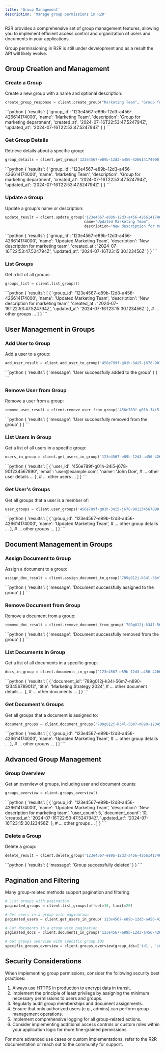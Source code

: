 ```yaml
---
title: 'Group Management'
description: 'Manage group permissions in R2R'
---
```


R2R provides a comprehensive set of group management features, allowing you to implement efficient access control and organization of users and documents in your applications.


<Note>
Group permissioning in R2R is still under development and as a result the API will likely evolve.
</Note>


## Group Creation and Management

### Create a Group

Create a new group with a name and optional description:

```python
create_group_response = client.create_group("Marketing Team", "Group for marketing department")
```

<AccordionGroup>
  <Accordion title="Response">
    <ResponseField name="response" type="dict">
      ```python
      {
        'results': {
          'group_id': '123e4567-e89b-12d3-a456-426614174000',
          'name': 'Marketing Team',
          'description': 'Group for marketing department',
          'created_at': '2024-07-16T22:53:47.524794Z',
          'updated_at': '2024-07-16T22:53:47.524794Z'
        }
      }
      ```
    </ResponseField>
  </Accordion>
</AccordionGroup>

### Get Group Details

Retrieve details about a specific group:

```python
group_details = client.get_group('123e4567-e89b-12d3-a456-426614174000')
```

<AccordionGroup>
  <Accordion title="Response">
    <ResponseField name="response" type="dict">
      ```python
      {
        'results': {
          'group_id': '123e4567-e89b-12d3-a456-426614174000',
          'name': 'Marketing Team',
          'description': 'Group for marketing department',
          'created_at': '2024-07-16T22:53:47.524794Z',
          'updated_at': '2024-07-16T22:53:47.524794Z'
        }
      }
      ```
    </ResponseField>
  </Accordion>
</AccordionGroup>

### Update a Group

Update a group's name or description:

```python
update_result = client.update_group('123e4567-e89b-12d3-a456-426614174000',
                                    name="Updated Marketing Team",
                                    description="New description for marketing team")
```

<AccordionGroup>
  <Accordion title="Response">
    <ResponseField name="response" type="dict">
      ```python
      {
        'results': {
          'group_id': '123e4567-e89b-12d3-a456-426614174000',
          'name': 'Updated Marketing Team',
          'description': 'New description for marketing team',
          'created_at': '2024-07-16T22:53:47.524794Z',
          'updated_at': '2024-07-16T23:15:30.123456Z'
        }
      }
      ```
    </ResponseField>
  </Accordion>
</AccordionGroup>

### List Groups

Get a list of all groups:

```python
groups_list = client.list_groups()
```

<AccordionGroup>
  <Accordion title="Response">
    <ResponseField name="response" type="dict">
      ```python
      {
        'results': [
          {
            'group_id': '123e4567-e89b-12d3-a456-426614174000',
            'name': 'Updated Marketing Team',
            'description': 'New description for marketing team',
            'created_at': '2024-07-16T22:53:47.524794Z',
            'updated_at': '2024-07-16T23:15:30.123456Z'
          },
          # ... other groups ...
        ]
      }
      ```
    </ResponseField>
  </Accordion>
</AccordionGroup>

## User Management in Groups

### Add User to Group

Add a user to a group:

```python
add_user_result = client.add_user_to_group('456e789f-g01h-34i5-j678-901234567890', '123e4567-e89b-12d3-a456-426614174000')
```

<AccordionGroup>
  <Accordion title="Response">
    <ResponseField name="response" type="dict">
      ```python
      {
        'results': {
          'message': 'User successfully added to the group'
        }
      }
      ```
    </ResponseField>
  </Accordion>
</AccordionGroup>

### Remove User from Group

Remove a user from a group:

```python
remove_user_result = client.remove_user_from_group('456e789f-g01h-34i5-j678-901234567890', '123e4567-e89b-12d3-a456-426614174000')
```

<AccordionGroup>
  <Accordion title="Response">
    <ResponseField name="response" type="dict">
      ```python
      {
        'results': {
          'message': 'User successfully removed from the group'
        }
      }
      ```
    </ResponseField>
  </Accordion>
</AccordionGroup>

### List Users in Group

Get a list of all users in a specific group:

```python
users_in_group = client.get_users_in_group('123e4567-e89b-12d3-a456-426614174000')
```

<AccordionGroup>
  <Accordion title="Response">
    <ResponseField name="response" type="dict">
      ```python
      {
        'results': [
          {
            'user_id': '456e789f-g01h-34i5-j678-901234567890',
            'email': 'user@example.com',
            'name': 'John Doe',
            # ... other user details ...
          },
          # ... other users ...
        ]
      }
      ```
    </ResponseField>
  </Accordion>
</AccordionGroup>

### Get User's Groups

Get all groups that a user is a member of:

```python
user_groups = client.user_groups('456e789f-g01h-34i5-j678-901234567890')
```

<AccordionGroup>
  <Accordion title="Response">
    <ResponseField name="response" type="dict">
      ```python
      {
        'results': [
          {
            'group_id': '123e4567-e89b-12d3-a456-426614174000',
            'name': 'Updated Marketing Team',
            # ... other group details ...
          },
          # ... other groups ...
        ]
      }
      ```
    </ResponseField>
  </Accordion>
</AccordionGroup>

## Document Management in Groups

### Assign Document to Group

Assign a document to a group:

```python
assign_doc_result = client.assign_document_to_group('789g012j-k34l-56m7-n890-123456789012', '123e4567-e89b-12d3-a456-426614174000')
```

<AccordionGroup>
  <Accordion title="Response">
    <ResponseField name="response" type="dict">
      ```python
      {
        'results': {
          'message': 'Document successfully assigned to the group'
        }
      }
      ```
    </ResponseField>
  </Accordion>
</AccordionGroup>

### Remove Document from Group

Remove a document from a group:

```python
remove_doc_result = client.remove_document_from_group('789g012j-k34l-56m7-n890-123456789012', '123e4567-e89b-12d3-a456-426614174000')
```

<AccordionGroup>
  <Accordion title="Response">
    <ResponseField name="response" type="dict">
      ```python
      {
        'results': {
          'message': 'Document successfully removed from the group'
        }
      }
      ```
    </ResponseField>
  </Accordion>
</AccordionGroup>

### List Documents in Group

Get a list of all documents in a specific group:

```python
docs_in_group = client.documents_in_group('123e4567-e89b-12d3-a456-426614174000')
```

<AccordionGroup>
  <Accordion title="Response">
    <ResponseField name="response" type="dict">
      ```python
      {
        'results': [
          {
            'document_id': '789g012j-k34l-56m7-n890-123456789012',
            'title': 'Marketing Strategy 2024',
            # ... other document details ...
          },
          # ... other documents ...
        ]
      }
      ```
    </ResponseField>
  </Accordion>
</AccordionGroup>

### Get Document's Groups

Get all groups that a document is assigned to:

```python
document_groups = client.document_groups('789g012j-k34l-56m7-n890-123456789012')
```

<AccordionGroup>
  <Accordion title="Response">
    <ResponseField name="response" type="dict">
      ```python
      {
        'results': [
          {
            'group_id': '123e4567-e89b-12d3-a456-426614174000',
            'name': 'Updated Marketing Team',
            # ... other group details ...
          },
          # ... other groups ...
        ]
      }
      ```
    </ResponseField>
  </Accordion>
</AccordionGroup>

## Advanced Group Management

### Group Overview

Get an overview of groups, including user and document counts:

```python
groups_overview = client.groups_overview()
```

<AccordionGroup>
  <Accordion title="Response">
    <ResponseField name="response" type="dict">
      ```python
      {
        'results': [
          {
            'group_id': '123e4567-e89b-12d3-a456-426614174000',
            'name': 'Updated Marketing Team',
            'description': 'New description for marketing team',
            'user_count': 5,
            'document_count': 10,
            'created_at': '2024-07-16T22:53:47.524794Z',
            'updated_at': '2024-07-16T23:15:30.123456Z'
          },
          # ... other groups ...
        ]
      }
      ```
    </ResponseField>
  </Accordion>
</AccordionGroup>

### Delete a Group

Delete a group:

```python
delete_result = client.delete_group('123e4567-e89b-12d3-a456-426614174000')
```

<AccordionGroup>
  <Accordion title="Response">
    <ResponseField name="response" type="dict">
      ```python
      {
        'results': {
          'message': 'Group successfully deleted'
        }
      }
      ```
    </ResponseField>
  </Accordion>
</AccordionGroup>

## Pagination and Filtering

Many group-related methods support pagination and filtering:

```python
# List groups with pagination
paginated_groups = client.list_groups(offset=10, limit=20)

# Get users in a group with pagination
paginated_users = client.get_users_in_group('123e4567-e89b-12d3-a456-426614174000', offset=5, limit=10)

# Get documents in a group with pagination
paginated_docs = client.documents_in_group('123e4567-e89b-12d3-a456-426614174000', offset=0, limit=50)

# Get groups overview with specific group IDs
specific_groups_overview = client.groups_overview(group_ids=['id1', 'id2', 'id3'])
```

## Security Considerations

When implementing group permissions, consider the following security best practices:

1. Always use HTTPS in production to encrypt data in transit.
2. Implement the principle of least privilege by assigning the minimum necessary permissions to users and groups.
3. Regularly audit group memberships and document assignments.
4. Ensure that only authorized users (e.g., admins) can perform group management operations.
5. Implement comprehensive logging for all group-related actions.
6. Consider implementing additional access controls or custom roles within your application logic for more fine-grained permissions.

For more advanced use cases or custom implementations, refer to the R2R documentation or reach out to the community for support.
